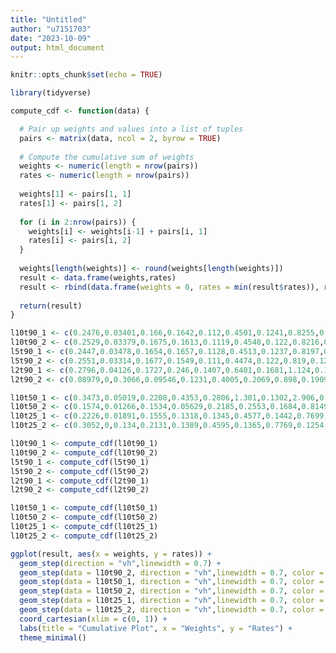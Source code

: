 ```yaml
---
title: "Untitled"
author: "u7151703"
date: "2023-10-09"
output: html_document
---
```


```r
knitr::opts_chunk$set(echo = TRUE)
```


```r
library(tidyverse)
```


```r
compute_cdf <- function(data) {

  # Pair up weights and values into a list of tuples
  pairs <- matrix(data, ncol = 2, byrow = TRUE)
  
  # Compute the cumulative sum of weights
  weights <- numeric(length = nrow(pairs))
  rates <- numeric(length = nrow(pairs))
  
  weights[1] <- pairs[1, 1]
  rates[1] <- pairs[1, 2]
  
  for (i in 2:nrow(pairs)) {
    weights[i] <- weights[i-1] + pairs[i, 1]
    rates[i] <- pairs[i, 2]
  }
  
  weights[length(weights)] <- round(weights[length(weights)])
  result <- data.frame(weights,rates)
  result <- rbind(data.frame(weights = 0, rates = min(result$rates)), result)
  
  return(result)
}

```


```r
l10t90_1 <- c(0.2476,0.03401,0.166,0.1642,0.112,0.4501,0.1241,0.8255,0.1341,1.281,0.1461,2.143,0.05735,3.995,0.01282,7.601)
l10t90_2 <- c(0.2529,0.03379,0.1675,0.1613,0.1119,0.4548,0.122,0.8216,0.1309,1.291,0.1434,2.153,0.05825,4.033,0.01322,7.617)
l5t90_1 <- c(0.2447,0.03478,0.1654,0.1657,0.1128,0.4513,0.1237,0.8197,0.1345,1.276,0.1468,2.115,0.059,3.932,0.01298,7.526)
l5t90_2 <- c(0.2551,0.03314,0.1677,0.1549,0.111,0.4474,0.122,0.819,0.1294,1.29,0.1441,2.165,0.05749,4.081,0.01326,7.732)
l2t90_1 <- c(0.2796,0.04126,0.1727,0.246,0.1407,0.6401,0.1681,1.124,0.1643,2.021,0.06118,3.853,0.01335,7.43)
l2t90_2 <- c(0.08979,0,0.3066,0.09546,0.1231,0.4005,0.2069,0.898,0.1909,1.905,0.06766,3.836, 0.01511,7.436)

l10t50_1 <- c(0.3473,0.05019,0.2208,0.4353,0.2806,1.301,0.1302,2.906,0.02099,6.81)
l10t50_2 <- c(0.1574,0.01266,0.1534,0.05629,0.2185,0.2553,0.1684,0.8149,0.1924,1.676,0.09049,3.625,0.01948,7.499)
l10t25_1 <- c(0.2226,0.01891,0.1555,0.1318,0.1345,0.4577,0.1442,0.7699,0.1433,1.339,0.1583,2.334,0.04168,5.793)
l10t25_2 <- c(0.3052,0,0.134,0.2131,0.1389,0.4595,0.1365,0.7769,0.1254,1.499,0.1286,3.03,0.03145,7.117)
```

```r
l10t90_1 <- compute_cdf(l10t90_1)
l10t90_2 <- compute_cdf(l10t90_2)
l5t90_1 <- compute_cdf(l5t90_1)
l5t90_2 <- compute_cdf(l5t90_2)
l2t90_1 <- compute_cdf(l2t90_1)
l2t90_2 <- compute_cdf(l2t90_2)

l10t50_1 <- compute_cdf(l10t50_1)
l10t50_2 <- compute_cdf(l10t50_2)
l10t25_1 <- compute_cdf(l10t25_1)
l10t25_2 <- compute_cdf(l10t25_2)
```


```r
ggplot(result, aes(x = weights, y = rates)) +
  geom_step(direction = "vh",linewidth = 0.7) +
  geom_step(data = l10t90_2, direction = "vh",linewidth = 0.7, color = 'red') +
  geom_step(data = l10t50_1, direction = "vh",linewidth = 0.7, color = 'blue') +
  geom_step(data = l10t50_2, direction = "vh",linewidth = 0.7, color = 'orange') +
  geom_step(data = l10t25_1, direction = "vh",linewidth = 0.7, color = 'yellow') +
  geom_step(data = l10t25_2, direction = "vh",linewidth = 0.7, color = 'green') +
  coord_cartesian(xlim = c(0, 1)) +
  labs(title = "Cumulative Plot", x = "Weights", y = "Rates") +
  theme_minimal()
```








